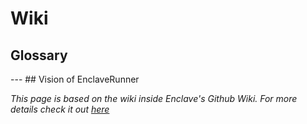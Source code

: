 
# Wiki

## Glossary
<GHWiki wikiUrl="https://raw.githubusercontent.com/wiki/EnclaveRunner/.github/Glossary.md"/>
---
## Vision of EnclaveRunner
<GHWiki wikiUrl="https://raw.githubusercontent.com/wiki/EnclaveRunner/.github/Scope.md"/>



_This page is based on the wiki inside Enclave's Github Wiki. For more details check it out [here](https://github.com/EnclaveRunner/.github/wiki)_